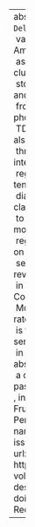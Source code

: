 ---
abstract: "Coronal stop deletion (or\u201A`TD Deletion\u201A`) is the paradigm sociolinguistic\
  \ variable. It was first described in African American English (Labov et al., 1968)\
  \ as a rule whereby word final /Ct/ and /Cd/ clusters simplify by deleting the coronal\
  \ stop. It has since been found in many dialects and varieties of English. Aside\
  \ from the very regular phonological and phonetic factors which condition whether\
  \ TD Deletion applies, morphological structure also appears to have an effect. The\
  \ three morphological categories of primary interest are (i) monomorphemes}, (ii)\
  \ regular past tense verbs and (iii) semiweak past tense verbs.\nIn almost every\
  \ dialect studied, the order of morphological classes from least favoring deletion\
  \ to most favoring deletion is as given in (1).\n(1) monomorphemes > semiweak >\
  \ regular past tense\nIn this paper, I will be focusing on the difference between\
  \ semiweak and regular past tense. I will pursue a revised version of the analysis\
  \ in Guy & Boyd (1990), casting it in terms of Competing Grammars and Distributed\
  \ Morphology. Specifically, I will propose that the rate of phonological TD Deletion\
  \ is the same for the regular past and the semiweak. What leads to higher TD Absence\
  \ in the semiweak verbs is variable morphological absence of /t/, i.e., there is\
  \ a competing morphological analysis where the past tense of keep is simply \"kep\"\
  , instead of \"kept\"."
author:
- name:
    family: Fruehwald
    given: Josef
citation:
  container-title: Penn Working Papers in Linguistics
  editor:
  - name:
      family: Fruehwald
      given: Josef
  issue: '1'
  issued: '2012'
  page: 77-86
  type: article-journal
  url: http://repository.upenn.edu/pwpl/vol18/iss1/10/
  volume: '18'
date: '2012'
date-format: YYYY
description: Penn Working Papers in Linguistics
doi: ''
params:
  key: 7HNEQZ7H
  notes: ''
title: Redevelopment of a Morphological Class

---